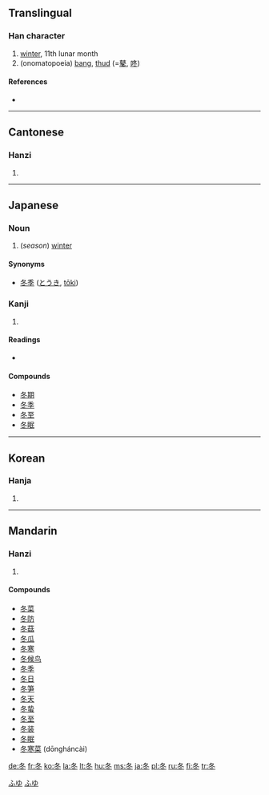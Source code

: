 {{see|鼕}}
==Translingual==

===Han character===
{{Han char|rn=15|rad=冫|as=03|sn=5|four=2730<sub>3</sub>|canj=竹水卜 (HEY)}}

# [[winter]], 11th lunar month
# (onomatopoeia) [[bang]], [[thud]] (=[[鼕]], [[咚]])

====References====
* {{Han ref|kx=0131.170|dkj=01610|dj=0294.130|hdz=20867.190|uh=51AC|ud=20908|bh=A556|bd=42326}}

----

==Cantonese==

===Hanzi===
{{yue-hanzi|jyut=|y=dung1}}

# {{defn|Cantonese}}

----

==Japanese==

===Noun===
{{ja-noun|k|hira=ふゆ|rom=fuyu}}

# (''season'') [[winter]]

====Synonyms====
* [[冬季]] ([[とうき]], [[tōki]])

===Kanji===
{{ja-kanji|grade=2|rs=冫03}}

# {{defn|Japanese}}

====Readings====
* {{ja-readings|on=[[とう]] (tō)|kun=[[ふゆ]] (fuyu)}}

====Compounds====
* [[冬期]]
* [[冬季]]
* [[冬至]]
* [[冬眠]]

[[Category:1000 Japanese basic words|ふゆ]]
[[Category:ja:Calendar terms|ふゆ]]

----

==Korean==

===Hanja===
{{ko-hanja|hangeul=[[동]]|rv=dong|mr=tong}}

# {{defn|Korean}}

----

==Mandarin==

===Hanzi===
{{cmn-hanzi|pin=[[dōng]] ([[dong1]])|wg=tung<sup>1</sup>}}

# {{defn|Mandarin}}

====Compounds====
* [[冬菜]]
* [[冬防]]
* [[冬菇]]
* [[冬瓜]]
* [[冬寒]]
* [[冬候鸟]]
* [[冬季]]
* [[冬日]]
* [[冬笋]]
* [[冬天]]
* [[冬蛰]]
* [[冬至]]
* [[冬装]]
* [[冬眠]]
* [[冬寒菜]] (dōngháncài)

[[de:冬]]
[[fr:冬]]
[[ko:冬]]
[[la:冬]]
[[lt:冬]]
[[hu:冬]]
[[ms:冬]]
[[ja:冬]]
[[pl:冬]]
[[ru:冬]]
[[fi:冬]]
[[tr:冬]]